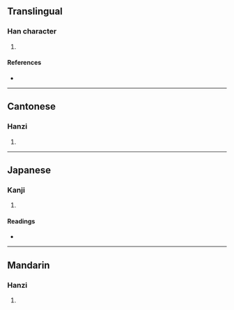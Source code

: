 {{character info/new}}
==Translingual==

===Han character===
{{Han char|rn=37|rad=大|as=21|sn=24|four=46656|canj=KARRJ|ids=⿰奢單}}

# {{defn|Han|sort=大21}}

====References====
* {{Han ref|kx=0254.210|dkj=06034|dj=0516.170|hdz=10551.070|uh=5972|ud=22898|bh=F7D4|bd=63444}}

----

==Cantonese==

===Hanzi===
{{yue-hanzi|jyut=[[ce2]], [[do2]]|y=che2, do2}}

# {{defn|lang=yue|sort=大21}}

----

==Japanese==

===Kanji===
{{ja-kanji|grade=|rs=大21}}

# {{defn|lang=ja|sort=大21}}

====Readings====
* {{ja-readings|on=[[しゃ]] (sha), [[せん]] (sen), [[た]] (ta)|kun=[[おおきい]] (ookii), [[ゆるやかで]] (yuruyakade)}}

----

==Mandarin==

===Hanzi===
{{cmn-hanzi|pin=[[duǒ]] ([[duo3]])|wg=to<sup>3</sup>}}

# {{defn|lang=cmn|sort=大21}}